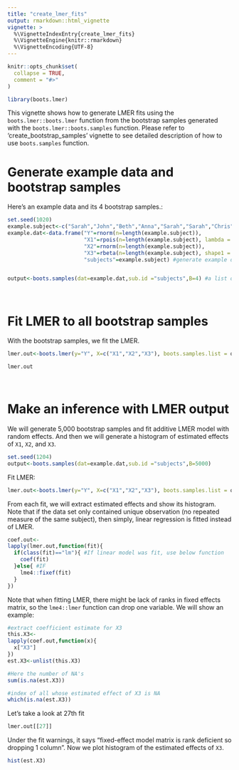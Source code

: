 ```yaml
---
title: "create_lmer_fits"
output: rmarkdown::html_vignette
vignette: >
  %\VignetteIndexEntry{create_lmer_fits}
  %\VignetteEngine{knitr::rmarkdown}
  %\VignetteEncoding{UTF-8}
---
```


```r
knitr::opts_chunk$set(
  collapse = TRUE,
  comment = "#>"
)

```

```r
library(boots.lmer)
```

This vignette shows how to generate LMER fits using the `boots.lmer::boots.lmer` function from the bootstrap samples generated with the `boots.lmer::boots.samples` function. Please refer to 'create_bootstrap_samples' vignette to see detailed description of how to use `boots.samples` function.

# Generate example data and bootstrap samples

Here's an example data and its 4 bootstrap samples.:
```r
set.seed(1020)
example.subject<-c("Sarah","John","Beth","Anna","Sarah","Sarah","Chris","Blake","John","Anna")
example.dat<-data.frame("Y"=rnorm(n=length(example.subject)),
                        "X1"=rpois(n=length(example.subject), lambda = 3),
                        "X2"=rnorm(n=length(example.subject)),
                        "X3"=rbeta(n=length(example.subject), shape1 = 3, shape2 = 0.5)+rnorm(length(example.subject), mean=6),
                        "subjects"=example.subject) #generate example data


output<-boots.samples(dat=example.dat,sub.id ="subjects",B=4) #a list of 4 bootstrap samples 

```


<br>

# Fit LMER to all bootstrap samples

With the bootstrap samples, we fit the LMER.
```r
lmer.out<-boots.lmer(y="Y", X=c("X1","X2","X3"), boots.samples.list = output)

lmer.out
```



<br>

# Make an inference with LMER output

We will generate 5,000 bootstrap samples and fit additive LMER model with random effects. And then we will generate a histogram of estimated effects of `X1`, `X2`, and `X3`.

```r
set.seed(1204)
output<-boots.samples(dat=example.dat,sub.id ="subjects",B=5000)

```


Fit LMER: 

```r
lmer.out<-boots.lmer(y="Y", X=c("X1","X2","X3"), boots.samples.list = output)
```


From each fit, we will extract estimated effects and show its histogram. Note that if the data set only contained unique observation (no repeated measure of the same subject), then simply, linear regression is fitted instead of LMER. 

```r
coef.out<-
lapply(lmer.out,function(fit){
  if(class(fit)=="lm"){ #If linear model was fit, use below function
    coef(fit)
  }else{ #IF 
    lme4::fixef(fit)
  }
})
```
Note that when fitting LMER, there might be lack of ranks in fixed effects matrix, so the `lme4::lmer` function can drop one variable. We will show an example:

```r

#extract coefficient estimate for X3
this.X3<-
lapply(coef.out,function(x){
  x["X3"]
})
est.X3<-unlist(this.X3)

#Here the number of NA's
sum(is.na(est.X3))

#index of all whose estimated effect of X3 is NA
which(is.na(est.X3)) 
```

Let's take a look at 27th fit

```r
lmer.out[[27]]
```

Under the fit warnings, it says "fixed-effect model matrix is rank deficient so dropping 1 column". Now we plot histogram of the estimated effects of `X3`.

```r
hist(est.X3)
```

